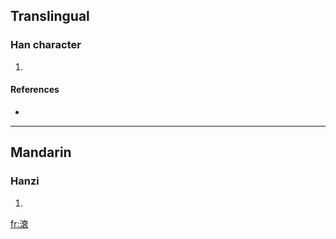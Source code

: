 ==Translingual==

===Han character===
{{Han char|rn=85|rad=水|as=10|sn=13|four=3013<sub>2</sub>|canj=水卜田女 (EYWV), X水卜田女 (XEYWV)}}

# {{defn|Han|sort=水10}}

====References====
* {{Han ref|kx=0643.160|dkj=18045|hdz=31704.020|uh=6ED6|ud=28374|bh=DE44|bd=56900}}

----

==Mandarin==

===Hanzi===
{{cmn-hanzi|pin=[[suī]] ([[sui1]])|wg=sui<sup>1</sup>}}

# {{defn|Mandarin}}

[[fr:滖]]